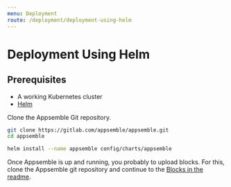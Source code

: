 ```yaml
---
menu: Deployment
route: /deployment/deployment-using-helm
---
```


# Deployment Using Helm

## Prerequisites

- A working Kubernetes cluster
- [Helm](https://helm.sh)

Clone the Appsemble Git repository.

```sh
git clone https://gitlab.com/appsemble/appsemble.git
cd appsemble
```

```sh
helm install --name appsemble config/charts/appsemble
```

Once Appsemble is up and running, you probably to upload blocks. For this, clone the Appsemble git
repository and continue to the
[Blocks in the readme](https://gitlab.com/appsemble/appsemble/blob/master/README.md#blocks).

[appsemble tags page]: https://hub.docker.com/r/appsemble/appsemble/tags
